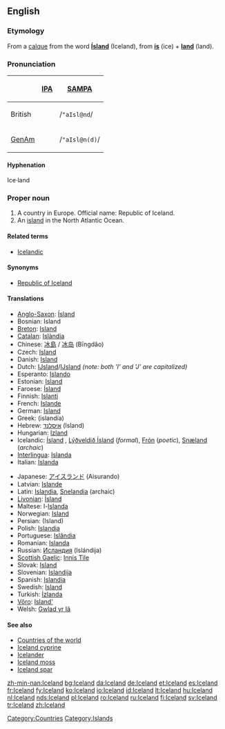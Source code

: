 ==English==
{{wikipedia}}

===Etymology===
From a [[calque]] from the {{Icel.}} word '''[[Ísland]]''' (Iceland), from '''[[ís]]''' (ice) + '''[[land]]''' (land).

===Pronunciation===
{| border=1 cellpadding=5
! !! [[w:IPA|IPA]] !! [[w:SAMPA|SAMPA]]
|-
! British
| {{IPAchar|/ˈaɪslənd/}} || /<tt>"aIsl@nd</tt>/
|-
! [[GenAm]]
| {{IPAchar|/ˈaɪslən(d)/}} || /<tt>"aIsl@n(d)</tt>/
|}

====Hyphenation====
Ice·land

===Proper noun===
{{en-proper noun}}

# A country in Europe. Official name: Republic of Iceland.
# An [[island]] in the North Atlantic Ocean.

====Related terms====
* [[Icelandic]]

====Synonyms====
* [[Republic of Iceland]]

====Translations====
{{trans-top|country in Europe}}
* [[Anglo-Saxon]]: [[Ísland]]
* Bosnian: Island {{m}}
* [[Breton]]: [[Island]]
* [[Catalan]]: [[Islàndia]] {{f}}
* Chinese: [[冰島]] / [[冰岛]] (Bīngdǎo)
* Czech: [[Island]] {{m}}
* Danish: [[Island]]
* Dutch: [[Ĳsland]]/[[IJsland]] ''(note: both 'I' and 'J' are capitalized)''
* Esperanto: [[Islando]]
* Estonian: [[Island]]
* Faroese: [[Ísland]]
* Finnish: [[Islanti]]
* French: [[Islande]]
* German: [[Island]] {{n}}
* Greek: {{t|el|Ισλανδία|f|}} (islandía)
* Hebrew: [[איסלנד]] (Island)
* Hungarian: [[Izland]]
* Icelandic: [[Ísland]] {{n}}, [[Lýðveldið Ísland]] {{n}} (''formal''), [[Frón]] {{n}} (''poetic''), [[Snæland]] {{n}} (''archaic'')
* [[Interlingua]]: [[Islanda]]
* Italian: [[Islanda]] {{f}}
{{trans-mid}}
* Japanese: [[アイスランド]] (Aisurando)
* Latvian: [[Islande]] {{f}}
* Latin: [[Islandia]], [[Snelandia]] (archaic)
* [[Livonian]]: [[Īsland]]
* Maltese: l-[[Islanda]]
* Norwegian: [[Island]]
* Persian: {{FAchar|[[ایسلند]]}} (Island)
* Polish: [[Islandia]] {{f}}
* Portuguese: [[Islândia]] {{f}}
* Romanian: [[Islanda]] {{f}}
* Russian: [[Исландия]] (Islándija) {{f}}
* [[Scottish Gaelic]]: [[Innis Tìle]] {{f}}
* Slovak: [[Island#Slovak|Island]] {{m}}
* Slovenian: [[Islandija]] {{f}}
* Spanish: [[Islandia]] {{f}}
* Swedish: [[Island]]
* Turkish: [[İzlanda]]
* [[Võro]]: [[Island']]
* Welsh: [[Gwlad yr Iâ]]
{{trans-bottom}}

====See also====
* [[Countries of the world]]
* [[Iceland cyprine]]
* [[Icelander]]
* [[Iceland moss]]
* [[Iceland spar]]

[[Category:Countries]]
[[Category:Islands]]

[[zh-min-nan:Iceland]]
[[bg:Iceland]]
[[da:Iceland]]
[[de:Iceland]]
[[et:Iceland]]
[[es:Iceland]]
[[fr:Iceland]]
[[fy:Iceland]]
[[ko:Iceland]]
[[io:Iceland]]
[[id:Iceland]]
[[lt:Iceland]]
[[hu:Iceland]]
[[nl:Iceland]]
[[nds:Iceland]]
[[pl:Iceland]]
[[ro:Iceland]]
[[ru:Iceland]]
[[fi:Iceland]]
[[sv:Iceland]]
[[tr:Iceland]]
[[zh:Iceland]]